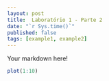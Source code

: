 ```yaml
---
layout: post
title:  Laboratório 1 - Parte 2
date: "`r Sys.time()`"
published: false
tags: [example1, example2]
---
```


Your markdown here!

```r
plot(1:10)
```
